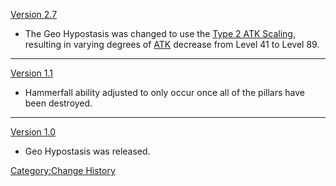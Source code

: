 [[Version 2.7]]
* The Geo Hypostasis was changed to use the [[Level Scaling/Enemy#ATK Level Scaling|Type 2 ATK Scaling]], resulting in varying degrees of [[ATK]] decrease from Level 41 to Level 89.
----
[[Version 1.1]]
*Hammerfall ability adjusted to only occur once all of the pillars have been destroyed.
----
[[Version 1.0]]
*Geo Hypostasis was released.
<noinclude>[[Category:Change History]]</noinclude>